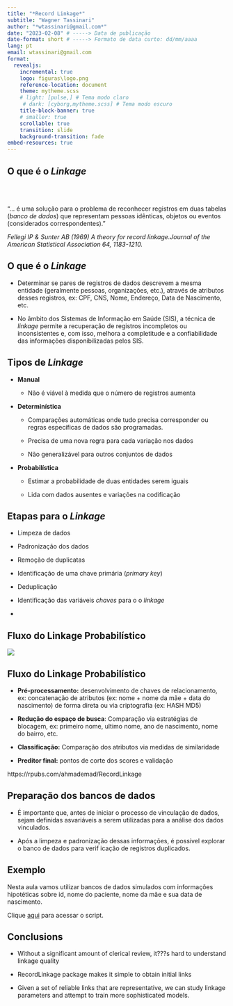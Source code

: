 ```yaml
---
title: "*Record Linkage*"
subtitle: "Wagner Tassinari"
author: "*wtassinari@gmail.com*"
date: "2023-02-08" # -----> Data de publicação
date-format: short # -----> Formato de data curto: dd/mm/aaaa
lang: pt
email: wtassinari@gmail.com
format:
  revealjs: 
    incremental: true 
    logo: figuras\logo.png
    reference-location: document
    theme: mytheme.scss
    # light: [pulse,] # Tema modo claro
     # dark: [cyborg,mytheme.scss] # Tema modo escuro
    title-block-banner: true
    # smaller: true
    scrollable: true
    transition: slide
    background-transition: fade
embed-resources: true
---
```


## O que é o *Linkage* 

\
\

"... é uma solução para o problema de reconhecer registros em duas tabelas (*banco de dados*) que representam pessoas idênticas, objetos ou eventos (considerados correspondentes)."

::: aside
*Fellegi IP & Sunter AB (1969) A theory for record linkage.Journal of the American Statistical Association 64, 1183-1210.*
:::

## O que é o *Linkage* 

- Determinar se pares de registros de dados descrevem a mesma entidade (geralmente pessoas, organizações, etc.), através de atributos desses registros, ex: CPF, CNS, Nome, Endereço, Data de Nascimento, etc.

- No âmbito dos Sistemas de Informação em Saúde (SIS), a técnica de *linkage* permite a recuperação de registros incompletos ou inconsistentes e, com isso, melhora a completitude e a confiabilidade das informações disponibilizadas
pelos SIS.


## Tipos de *Linkage*

- **Manual**

  - Não é viável à medida que o número de registros aumenta

- **Determinística**

  - Comparações automáticas onde tudo precisa corresponder ou regras específicas de dados são programadas.

  - Precisa de uma nova regra para cada variação nos dados

  - Não generalizável para outros conjuntos de dados
   
- **Probabilística**

  - Estimar a probabilidade de duas entidades serem iguais

  - Lida com dados ausentes e variações na codificação  
  


## Etapas para o *Linkage* 

::: {.incremental}
- Limpeza de dados

- Padronização dos dados

- Remoção de duplicatas

- Identificação de uma chave primária (*primary key*)
 
- Deduplicação

- Identificação das variáveis *chaves* para o o *linkage*
- 
:::

## Fluxo do Linkage Probabilístico

![](figuras/Workflow.png){fig-align="center"}

## Fluxo do Linkage Probabilístico

- **Pré-processamento:** desenvolvimento de chaves de relacionamento, ex: concatenação de atributos (ex: nome + nome da mãe + data do nascimento) de forma direta ou via criptografia (ex: HASH MD5)

- **Redução do espaço de busca**: Comparação via estratégias de blocagem, ex: primeiro nome, ultimo nome, ano de nascimento, nome do bairro, etc.

- **Classificação:** Comparação dos atributos via medidas de similaridade

- **Preditor final:** pontos de corte dos scores e validação

https://rpubs.com/ahmademad/RecordLinkage

## Preparação dos bancos de dados

- É importante que, antes de iniciar o processo de vinculação de dados, sejam definidas asvariáveis a serem utilizadas para a análise dos dados vinculados.

- Após a limpeza e padronização dessas informações, é possível explorar o banco de dados para verif icação de registros duplicados. 

## Exemplo

Nesta aula vamos utilizar bancos de dados simulados com informações hipotéticas sobre id, nome do paciente, nome da mãe e sua data de nascimento.

Clique [aqui](exemplo/exemplo.html) para acessar o script.


## Conclusions

- Without a significant amount of clerical review, it???s hard to understand linkage quality

- RecordLinkage package makes it simple to obtain initial links

- Given a set of reliable links that are representative, we can study linkage parameters and attempt to train more sophisticated models.